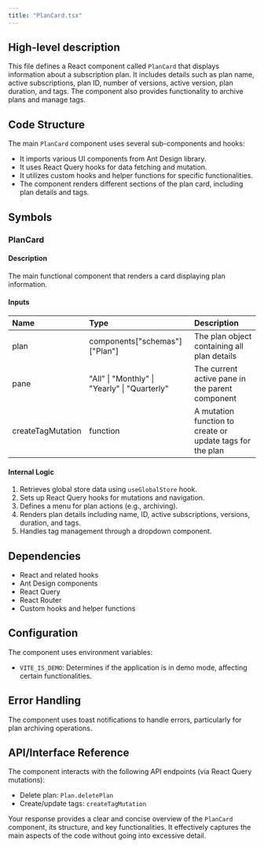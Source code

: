 ```yaml
---
title: "PlanCard.tsx"
---
```


## High-level description
This file defines a React component called `PlanCard` that displays information about a subscription plan. It includes details such as plan name, active subscriptions, plan ID, number of versions, active version, plan duration, and tags. The component also provides functionality to archive plans and manage tags.

## Code Structure
The main `PlanCard` component uses several sub-components and hooks:
- It imports various UI components from Ant Design library.
- It uses React Query hooks for data fetching and mutation.
- It utilizes custom hooks and helper functions for specific functionalities.
- The component renders different sections of the plan card, including plan details and tags.

## Symbols

### PlanCard
#### Description
The main functional component that renders a card displaying plan information.

#### Inputs
| Name | Type | Description |
|:-----|:-----|:------------|
| plan | components["schemas"]["Plan"] | The plan object containing all plan details |
| pane | "All" \| "Monthly" \| "Yearly" \| "Quarterly" | The current active pane in the parent component |
| createTagMutation | function | A mutation function to create or update tags for the plan |

#### Internal Logic
1. Retrieves global store data using `useGlobalStore` hook.
2. Sets up React Query hooks for mutations and navigation.
3. Defines a menu for plan actions (e.g., archiving).
4. Renders plan details including name, ID, active subscriptions, versions, duration, and tags.
5. Handles tag management through a dropdown component.

## Dependencies
- React and related hooks
- Ant Design components
- React Query
- React Router
- Custom hooks and helper functions

## Configuration
The component uses environment variables:
- `VITE_IS_DEMO`: Determines if the application is in demo mode, affecting certain functionalities.

## Error Handling
The component uses toast notifications to handle errors, particularly for plan archiving operations.

## API/Interface Reference
The component interacts with the following API endpoints (via React Query mutations):
- Delete plan: `Plan.deletePlan`
- Create/update tags: `createTagMutation`

Your response provides a clear and concise overview of the `PlanCard` component, its structure, and key functionalities. It effectively captures the main aspects of the code without going into excessive detail.